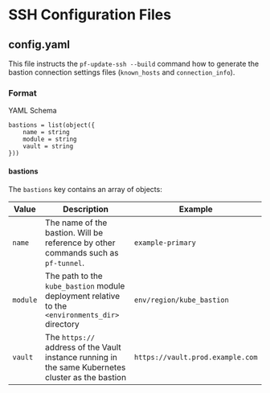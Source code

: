 # SSH Configuration Files

## config.yaml

This file instructs the `pf-update-ssh --build` command how to generate the bastion connection settings
files (`known_hosts` and `connection_info`).

### Format

YAML Schema

```hcl
bastions = list(object({
    name = string
    module = string
    vault = string
}))
```

#### bastions

The `bastions` key contains an array of objects:

| Value    | Description                                                                                        | Example                          |
| -------- | -------------------------------------------------------------------------------------------------- | -------------------------------- |
| `name`   | The name of the bastion. Will be reference by other commands such as `pf-tunnel`.                  | `example-primary`                |
| `module` | The path to the `kube_bastion` module deployment relative to the `<environments_dir>` directory    | `env/region/kube_bastion`        |
| `vault`  | The `https://` address of the Vault instance running in the same Kubernetes cluster as the bastion | `https://vault.prod.example.com` |
